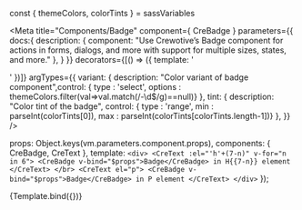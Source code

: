 const { themeColors, colorTints } = sassVariables


<Meta title="Components/Badge" component={ CreBadge }
  parameters={{
    docs:{
      description: {
        component: "Use Crewotive’s Badge component for actions in forms, dialogs, and more with support for multiple sizes, states, and more."
      },
    }
  }}
  decorators={[() => ({ template: '<div class="mt-2"><story/></div>' })]}
  argTypes={{
    variant: {
      description: "Color variant of badge component",control: { type : 'select', options : themeColors.filter(val=>val.match(/-\d$/g)==null)}
    },
    tint: {
      description: "Color tint of the badge",
      control: { type : 'range', min : parseInt(colorTints[0]), max : parseInt(colorTints[colorTints.length-1])}
    },
  }}
  />

  props: Object.keys(vm.parameters.component.props),
  components: { CreBadge, CreText },
  template: `
    <div>
      <CreText :el="'h'+(7-n)" v-for="n in 6">
        <CreBadge v-bind="$props">Badge</CreBadge> in H{{7-n}} element
      </CreText>
      </br>
      <CreText el="p">
        <CreBadge v-bind="$props">Badge</CreBadge> in P element
      </CreText>
    </div>
    `
});

<div className="d-none">

<Story
  name="Badge">
  {Template.bind({})}
</Story>

</div>


<Title/>
<SubTitle/>
<Description/>
<Primary/>
<ArgsTable story="Badge" />

### SASS
#### Variables
```SCSS
$badge-font-size:                   .75em;
$badge-font-weight:                 $font-weight-bold;
$badge-color:                       $white;
$badge-padding-y:                   .35em;
$badge-padding-x:                   .65em;
$badge-border-radius:               $border-radius;
```

<Stories/>